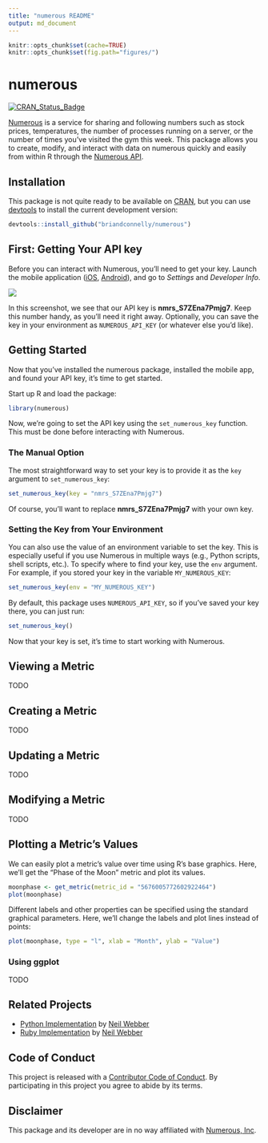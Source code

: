 ```yaml
---
title: "numerous README"
output: md_document
---
```


```r
knitr::opts_chunk$set(cache=TRUE)
knitr::opts_chunk$set(fig.path="figures/")
```

# numerous

[![CRAN_Status_Badge](http://www.r-pkg.org/badges/version/numerous)](http://cran.r-project.org/package=numerous)

[Numerous](http://numerousapp.com) is a service for sharing and following numbers such as stock prices, temperatures, the number of processes running on a server, or the number of times you've visited the gym this week.
This package allows you to create, modify, and interact with data on numerous quickly and easily from within R through the [Numerous API](https://developer.numerousapp.com).


## Installation

This package is not quite ready to be available on [CRAN](http://cran.r-project.org), but you can use [devtools](http://cran.r-project.org/web/packages/devtools/index.html) to install the current development version:

```r
devtools::install_github("briandconnelly/numerous")
```


## First: Getting Your API key

Before you can interact with Numerous, you'll need to get your key.
Launch the mobile application ([iOS](https://itunes.apple.com/us/app/numerous-lifes-most-important/id797642904?mt=8), [Android](https://play.google.com/store/apps/details?id=com.numerousapp)), and go to *Settings* and *Developer Info*.

![]("https://raw.githubusercontent.com/briandconnelly/numerous/master/figures/screenshot_apikey.png")

In this screenshot, we see that our API key is **nmrs_S7ZEna7Pmjg7**.
Keep this number handy, as you'll need it right away.
Optionally, you can save the key in your environment as `NUMEROUS_API_KEY` (or whatever else you'd like).


## Getting Started

Now that you've installed the numerous package, installed the mobile app, and found your API key, it's time to get started.

Start up R and load the package:

```r
library(numerous)
```

Now, we're going to set the API key using the `set_numerous_key` function.
This must be done before interacting with Numerous.


### The Manual Option

The most straightforward way to set your key is to provide it as the `key` argument to `set_numerous_key`:

```r
set_numerous_key(key = "nmrs_S7ZEna7Pmjg7")
```

Of course, you'll want to replace **nmrs_S7ZEna7Pmjg7** with your own key.


### Setting the Key from Your Environment

You can also use the value of an environment variable to set the key.
This is especially useful if you use Numerous in multiple ways (e.g., Python scripts, shell scripts, etc.).
To specify where to find your key, use the `env` argument.
For example, if you stored your key in the variable `MY_NUMEROUS_KEY`:

```r
set_numerous_key(env = "MY_NUMEROUS_KEY")
```

By default, this package uses `NUMEROUS_API_KEY`, so if you've saved your key there, you can just run:

```r
set_numerous_key()
```

Now that your key is set, it's time to start working with Numerous.


## Viewing a Metric

TODO


## Creating a Metric

TODO


## Updating a Metric

TODO


## Modifying a Metric

TODO


## Plotting a Metric's Values

We can easily plot a metric's value over time using R's base graphics. Here,
we'll get the "Phase of the Moon" metric and plot its values.

```r
moonphase <- get_metric(metric_id = "5676005772602922464")
plot(moonphase)
```

Different labels and other properties can be specified using the
standard graphical parameters. Here, we'll change the labels and plot lines 
instead of points:

```r
plot(moonphase, type = "l", xlab = "Month", ylab = "Value")
```


### Using ggplot

TODO


## Related Projects

- [Python Implementation](https://github.com/outofmbufs/Nappy) by [Neil Webber](http://www.neilwebber.com/)
- [Ruby Implementation](https://github.com/outofmbufs/numeruby) by [Neil Webber](http://www.neilwebber.com/)


## Code of Conduct

This project is released with a [Contributor Code of Conduct](CONDUCT.md). By participating in this project you agree to abide by its terms.


## Disclaimer

This package and its developer are in no way affiliated with [Numerous, Inc](http://numerousapp.com).
